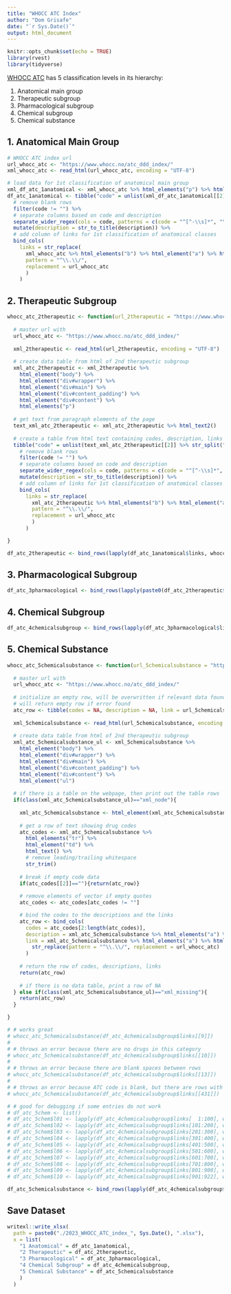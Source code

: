 ```yaml
---
title: "WHOCC ATC Index"
author: "Dom Grisafe"
date: "`r Sys.Date()`"
output: html_document
---
```


```r
knitr::opts_chunk$set(echo = TRUE)
library(rvest)
library(tidyverse)
```

[WHOCC ATC](https://www.whocc.no/atc_ddd_index/) has 5 classification levels in its hierarchy:

1. Anatomical main group
2. Therapeutic subgroup
3. Pharmacological subgroup
4. Chemical subgroup
5. Chemical substance

## 1. Anatomical Main Group

```r
# WHOCC ATC index url
url_whocc_atc <- "https://www.whocc.no/atc_ddd_index/"
xml_whocc_atc <- read_html(url_whocc_atc, encoding = "UTF-8")

# load data for 1st classification of anatomical main group
xml_df_atc_1anatomical <- xml_whocc_atc %>% html_elements("p") %>% html_text2()
df_atc_1anatomical <- tibble("code" = unlist(xml_df_atc_1anatomical[[2]] %>% str_split("\n"))) %>% 
  # remove blank rows
  filter(code != "") %>% 
  # separate columns based on code and description
  separate_wider_regex(cols = code, patterns = c(code = "^[^-\\s]*", "\\s{1}", description = ".*$")) %>% 
  mutate(description = str_to_title(description)) %>%
  # add column of links for 1st classification of anatomical classes
  bind_cols(
    links = str_replace(
      xml_whocc_atc %>% html_elements("b") %>% html_element("a") %>% html_attr("href"), 
      pattern = "^\\.\\/", 
      replacement = url_whocc_atc
      )
    )
```

## 2. Therapeutic Subgroup

```r
whocc_atc_2therapeutic <- function(url_2therapeutic = "https://www.whocc.no/atc_ddd_index/?code=A&showdescription=no"){
  
  # master url with 
  url_whocc_atc <- "https://www.whocc.no/atc_ddd_index/"
  
  xml_2therapeutic <- read_html(url_2therapeutic, encoding = "UTF-8")
  
  # create data table from html of 2nd therapeutic subgroup
  xml_atc_2therapeutic <- xml_2therapeutic %>% 
    html_element("body") %>% 
    html_element("div#wrapper") %>% 
    html_element("div#main") %>% 
    html_element("div#content_padding") %>% 
    html_element("div#content") %>% 
    html_elements("p")
  
  # get text from paragraph elements of the page
  text_xml_atc_2therapeutic <- xml_atc_2therapeutic %>% html_text2()
  
  # create a table from html text containing codes, description, links
  tibble("code" = unlist(text_xml_atc_2therapeutic[[2]] %>% str_split("\n"))) %>%
    # remove blank rows
    filter(code != "") %>% 
    # separate columns based on code and description
    separate_wider_regex(cols = code, patterns = c(code = "^[^-\\s]*", "\\s{1}", description = ".*$")) %>% 
    mutate(description = str_to_title(description)) %>% 
    # add column of links for 1st classification of anatomical classes
    bind_cols(
      links = str_replace(
        xml_atc_2therapeutic %>% html_elements("b") %>% html_element("a") %>% html_attr("href"), 
        pattern = "^\\.\\/", 
        replacement = url_whocc_atc
        )
      )

}

df_atc_2therapeutic <- bind_rows(lapply(df_atc_1anatomical$links, whocc_atc_2therapeutic))
```

## 3. Pharmacological Subgroup

```r
df_atc_3pharmacological <- bind_rows(lapply(paste0(df_atc_2therapeutic$links,"/"), whocc_atc_2therapeutic))
```

## 4. Chemical Subgroup

```r
df_atc_4chemicalsubgroup <- bind_rows(lapply(df_atc_3pharmacological$links, whocc_atc_2therapeutic))
```

## 5. Chemical Substance

```r
whocc_atc_5chemicalsubstance <- function(url_5chemicalsubstance = "https://www.whocc.no/atc_ddd_index/?code=D10AA&showdescription=no"){
  
  # master url with 
  url_whocc_atc <- "https://www.whocc.no/atc_ddd_index/"
  
  # initialize an empty row, will be overwritten if relevant data found
  # will return empty row if error found
  atc_row <- tibble(codes = NA, description = NA, link = url_5chemicalsubstance)
  
  xml_5chemicalsubstance <- read_html(url_5chemicalsubstance, encoding = "UTF-8")
  
  # create data table from html of 2nd therapeutic subgroup
  xml_atc_5chemicalsubstance_ul <- xml_5chemicalsubstance %>% 
    html_element("body") %>% 
    html_element("div#wrapper") %>% 
    html_element("div#main") %>% 
    html_element("div#content_padding") %>% 
    html_element("div#content") %>% 
    html_element("ul") 
  
  # if there is a table on the webpage, then print out the table rows 
  if(class(xml_atc_5chemicalsubstance_ul)=="xml_node"){
    
    xml_atc_5chemicalsubstance <- html_element(xml_atc_5chemicalsubstance_ul, "table")
    
    # get a row of text showing drug codes
    atc_codes <- xml_atc_5chemicalsubstance %>% 
      html_elements("tr") %>% 
      html_element("td") %>% 
      html_text() %>% 
      # remove leading/trailing whitespace
      str_trim()
    
    # break if empty code data
    if(atc_codes[[2]]==""){return(atc_row)}
    
    # remove elements of vector if empty quotes
    atc_codes <- atc_codes[atc_codes != ""]

    # bind the codes to the descriptions and the links
    atc_row <- bind_cols(
      codes = atc_codes[2:length(atc_codes)],
      description = xml_atc_5chemicalsubstance %>% html_elements("a") %>% html_text(),
      link = xml_atc_5chemicalsubstance %>% html_elements("a") %>% html_attr("href") %>% 
        str_replace(pattern = "^\\.\\/", replacement = url_whocc_atc)
      )
    
    # return the row of codes, descriptions, links
    return(atc_row)
    
    # if there is no data table, print a row of NA
  } else if(class(xml_atc_5chemicalsubstance_ul)=="xml_missing"){
    return(atc_row) 
  }

}

# # works great
# whocc_atc_5chemicalsubstance(df_atc_4chemicalsubgroup$links[[9]])
# 
# # throws an error because there are no drugs in this category
# whocc_atc_5chemicalsubstance(df_atc_4chemicalsubgroup$links[[10]])
# 
# # throws an error because there are blank spaces between rows
# whocc_atc_5chemicalsubstance(df_atc_4chemicalsubgroup$links[[13]])
# 
# # throws an error because ATC code is blank, but there are rows with DDD data
# whocc_atc_5chemicalsubstance(df_atc_4chemicalsubgroup$links[[431]])
```

```r
# # good for debugging if some entries do not work
# df_atc_5chem <- list()
# df_atc_5chem$l01 <- lapply(df_atc_4chemicalsubgroup$links[  1:100], whocc_atc_5chemicalsubstance)
# df_atc_5chem$l02 <- lapply(df_atc_4chemicalsubgroup$links[101:200], whocc_atc_5chemicalsubstance)
# df_atc_5chem$l03 <- lapply(df_atc_4chemicalsubgroup$links[201:300], whocc_atc_5chemicalsubstance)
# df_atc_5chem$l04 <- lapply(df_atc_4chemicalsubgroup$links[301:400], whocc_atc_5chemicalsubstance)
# df_atc_5chem$l05 <- lapply(df_atc_4chemicalsubgroup$links[401:500], whocc_atc_5chemicalsubstance)
# df_atc_5chem$l06 <- lapply(df_atc_4chemicalsubgroup$links[501:600], whocc_atc_5chemicalsubstance)
# df_atc_5chem$l07 <- lapply(df_atc_4chemicalsubgroup$links[601:700], whocc_atc_5chemicalsubstance)
# df_atc_5chem$l08 <- lapply(df_atc_4chemicalsubgroup$links[701:800], whocc_atc_5chemicalsubstance)
# df_atc_5chem$l09 <- lapply(df_atc_4chemicalsubgroup$links[801:900], whocc_atc_5chemicalsubstance)
# df_atc_5chem$l10 <- lapply(df_atc_4chemicalsubgroup$links[901:922], whocc_atc_5chemicalsubstance)
```

```r
df_atc_5chemicalsubstance <- bind_rows(lapply(df_atc_4chemicalsubgroup$links, whocc_atc_5chemicalsubstance))
```

## Save Dataset

```r
writexl::write_xlsx(
  path = paste0("./2023_WHOCC_ATC_index_", Sys.Date(), ".xlsx"),
  x = list(
    "1 Anatomical" = df_atc_1anatomical,
    "2 Therapeutic" = df_atc_2therapeutic,
    "3 Pharmacological" = df_atc_3pharmacological,
    "4 Chemical Subgroup" = df_atc_4chemicalsubgroup,
    "5 Chemical Substance" = df_atc_5chemicalsubstance
    )
  )
```
